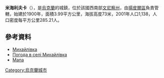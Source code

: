 {{coord|48|16|24|N|28|5|40|E|scale:30000|display=title}}

'''米海利夫卡'''（{{lang-uk|Михайлівка}}），是[[烏克蘭|烏克蘭]]的城鎮，位於該國西南部[[文尼察州|文尼察州]]，由[[揚皮爾區|揚皮爾區]]負責管轄，始建於1900年，面積3.99平方公里，海拔高度73米，2001年人口1,138，人口密度每平方公里285.21人。

==參考資料==
* [http://w1.c1.rada.gov.ua/pls/z7502/A005?rdat1=28.09.2012&rf7571=3521 Михайлівка]{{dead link|date=2018年4月 |bot=InternetArchiveBot |fix-attempted=yes }} 
* [http://weather.in.ua/ua/vinnickaja/15938 Погода в селі Михайлівка] {{Wayback|url=http://weather.in.ua/ua/vinnickaja/15938 |date=20201026163917 }}
* [http://uamaps.com/ukraine-map/vinnitskaya/yampolskiy/mikhaylovka/ Мапа] {{Wayback|url=http://uamaps.com/ukraine-map/vinnitskaya/yampolskiy/mikhaylovka/ |date=20080620010030 }}

{{Ukraine-geo-stub}}
[[Category:烏克蘭城市|Category:烏克蘭城市]]